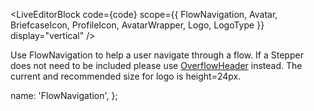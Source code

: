 

<LiveEditorBlock
  code={code}
  scope={{ FlowNavigation, Avatar, BriefcaseIcon, ProfileIcon, AvatarWrapper, Logo, LogoType }}
  display="vertical"
/>

Use FlowNavigation to help a user navigate through a flow. If a Stepper does not need to be included please use [OverflowHeader](/components/overlays/OverlayHeader) instead.
The current and recommended size for logo is height=24px.

<GeneratePropsTable componentName="FlowNavigation" />

  name: 'FlowNavigation',
};
